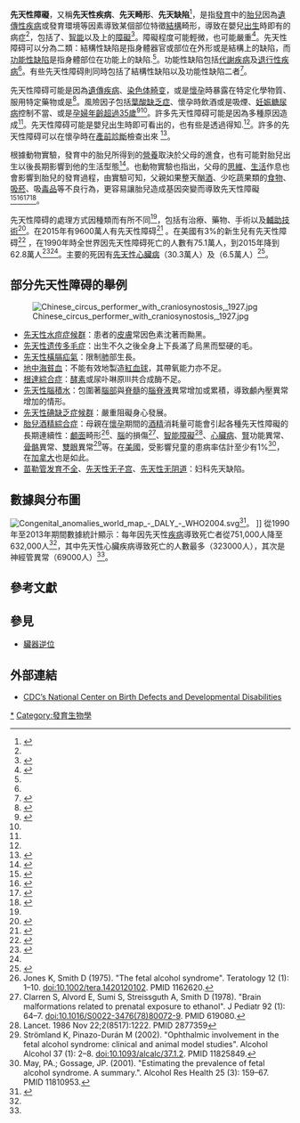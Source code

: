 {{Infobox medical condition (new)
| name            = 先天性障碍
| synonyms        = 先天性疾病、畸形<ref>{{cite book|author1=Ruth A. Hannon|title=Porth pathophysiology : concepts of altered health states|date=2010|publisher=Wolters Kluwer Health/Lippincott Williams & Wilkins|location=Philadelphia, PA|isbn=978-1-60547-781-7|page=128|edition=1st Canadian|url=https://books.google.com/books?id=2-MFXOEG0lcC&pg=PA128|access-date=2018-05-07|archive-date=2017-08-20|archive-url=https://web.archive.org/web/20170820111141/https://books.google.com/books?id=2-MFXOEG0lcC&pg=PA128|dead-url=no}}</ref>
| image           = A boy with Down syndrome using cordless drill to assemble a book case.jpg <!--- Do not change this picture without discussing it in the Down syndrome discussion page. Because of continued vandalism, pictures will be immediately reverted. --->
| caption         = 一位患有[[唐氏症|唐氏症]]的小孩，該症是最常見的先天性障碍之一<ref name=CDC2015Epi/>
| field           = [[遺傳學|遺傳學]], [[兒醫學|兒醫學]]
| symptoms        = [[身體障礙|身體障礙]], [[智能障礙|智能障礙]], [[發展遲緩|發展遲緩]]<ref name=NIH2017Def/>
| complications   = 
| onset           = 出生時<ref name=NIH2017Def/>
| duration        = 
| types           = 結構性、功能性<ref name=NIH2017What/>
| causes          = [[基因|基因]]突變、暴露在特定的化學物中、孕期中受感染<ref name=NIH2017Ca/>
| risks           = [[葉酸缺乏症|葉酸缺乏症]]、懷孕時飲酒或是吸煙、[[妊娠糖尿病|妊娠糖尿病]]控制不當、[[高齡產婦|孕婦年齡超過35歲]]<ref name=NIH2017Risk/>
| diagnosis       = 
| differential    = 
| prevention      = 
| treatment       = 治療、藥物、手術、[[輔助技術|輔助技術]]]<ref name=NIH2017Tx/>
| medication      = 
| prognosis       = 
| frequency       = 3%的新生兒（美國）<ref name=CDC2015Epi/>
| deaths          = 628,000人（2015年，美國）<ref name=GBD2015De/>
}}
'''先天性障礙'''，又稱'''先天性疾病'''、'''先天畸形'''、'''先天缺陷'''<ref>{{cite book|author1=Ruth A. Hannon|title=Porth pathophysiology : concepts of altered health states|date=2010|publisher=Wolters Kluwer Health/Lippincott Williams & Wilkins|location=Philadelphia, PA|isbn=9781605477817|page=128|edition=1st Canadian ed.|url=https://books.google.ca/books?id=2-MFXOEG0lcC&pg=PA128|access-date=2015-07-04|archive-date=2015-07-03|archive-url=https://web.archive.org/web/20150703002353/https://books.google.ca/books?id=2-MFXOEG0lcC&pg=PA128|dead-url=no}}</ref>，是指[[發育|發育]]中的[[胎兒|胎兒]]因為[[遺傳性疾病|遺傳性疾病]]或發育環境等因素導致某個部位特徵[[细胞结构|結構]]畸形，導致在嬰兒[[出生|出生]]時即有的病症<ref name=NIH2017Def/>，包括了{{le|身體障礙|Physical disability|身體}}、[[智能障礙|智能]]以及{{le|發展遲緩|Developmental disability|發展}}上的[[身心障礙|障礙]]<ref name=NIH2017Def>{{cite web|title=Birth Defects: Condition Information|url=https://www.nichd.nih.gov/health/topics/birthdefects/conditioninfo/Pages/default.aspx|website=www.nichd.nih.gov|accessdate=8 December 2017|archive-date=2017-12-22|archive-url=https://web.archive.org/web/20171222005255/https://www.nichd.nih.gov/health/topics/birthdefects/conditioninfo/Pages/default.aspx|dead-url=no}}</ref>。障礙程度可能輕微，也可能嚴重<ref name=CDC2017Fact>{{cite web|title=Facts Birth Defects|url=https://www.cdc.gov/ncbddd/birthdefects/facts.html|website=Centers for Disease Control and Prevention|accessdate=8 December 2017|language=en-us|date=7 September 2017|archive-date=2018-06-15|archive-url=https://web.archive.org/web/20180615073401/https://www.cdc.gov/ncbddd/birthdefects/facts.html|dead-url=no}}</ref>。先天性障碍可以分為二類：結構性缺陷是指身體器官或部位在外形或是結構上的缺陷，而[[功能性缺陷|功能性缺陷]]是指身體部位在功能上的缺陷.<ref name=NIH2017What/>。功能性缺陷包括[[代謝疾病|代謝疾病]]及[[退行性疾病|退行性疾病]]<ref name=NIH2017What/>。有些先天性障碍則同時包括了結構性缺陷以及功能性缺陷二者<ref name=NIH2017What>{{cite web|title=What are the types of birth defects?|url=https://www.nichd.nih.gov/health/topics/birthdefects/conditioninfo/pages/types.aspx|website=www.nichd.nih.gov|accessdate=8 December 2017|archive-date=2017-12-22|archive-url=https://web.archive.org/web/20171222005918/https://www.nichd.nih.gov/health/topics/birthdefects/conditioninfo/pages/types.aspx|dead-url=no}}</ref>。

先天性障碍可能是因為[[遺傳疾病|遺傳疾病]]、[[染色体畸变|染色体畸变]]，或是[[懷孕|懷孕]]時暴露在特定化學物質、服用特定藥物或是{{le|母嬰垂直傳染|Vertically transmitted infection|懷孕時感染}}<ref name=NIH2017Ca>{{cite web|title=What causes birth defects?|url=https://www.nichd.nih.gov/health/topics/birthdefects/conditioninfo/pages/causes.aspx|website=www.nichd.nih.gov|accessdate=8 December 2017|archive-date=2017-12-17|archive-url=https://web.archive.org/web/20171217014359/https://www.nichd.nih.gov/health/topics/birthdefects/conditioninfo/Pages/causes.aspx|dead-url=no}}</ref>。風險因子包括[[葉酸缺乏症|葉酸缺乏症]]、懷孕時飲酒或是吸煙、[[妊娠糖尿病|妊娠糖尿病]]控制不當、或是[[高齡產婦|孕婦年齡超過35歲]]<ref name=NIH2017Risk>{{cite web|title=How many people are affected by/at risk for birth defects?|url=https://www.nichd.nih.gov/health/topics/birthdefects/conditioninfo/pages/risk.aspx|website=www.nichd.nih.gov|accessdate=8 December 2017|archive-date=2017-12-17|archive-url=https://web.archive.org/web/20171217014346/https://www.nichd.nih.gov/health/topics/birthdefects/conditioninfo/Pages/risk.aspx|dead-url=no}}</ref><ref name=CDC2017Fact/>。許多先天性障碍可能是因為多種原因造成<ref name=CDC2017Fact/>。先天性障碍可能是嬰兒出生時即可看出的，也有些是透過{{le|新生兒篩檢|Newborn screening}}得知.<ref name=NIH2017Diag/>。許多的先天性障碍可以在懷孕時在[[產前診斷|產前診斷]]檢查出來
<ref name=NIH2017Diag>{{cite web|title=How do health care providers diagnose birth defects?|url=https://www.nichd.nih.gov/health/topics/birthdefects/conditioninfo/pages/diagnosed.aspx|website=www.nichd.nih.gov|accessdate=8 December 2017|archive-date=2017-12-22|archive-url=https://web.archive.org/web/20171222005911/https://www.nichd.nih.gov/health/topics/birthdefects/conditioninfo/pages/diagnosed.aspx|dead-url=no}}</ref>。

根據動物實驗，發育中的胎兒所得到的[[營養|營養]]取決於父母的進食，也有可能對胎兒出生以後長期影響到他的生活型態<ref name="ConsultantLive.com">{{cite web |url=http://www.consultantlive.com/display/article/10162/1532211 |title=Pre-Prenatal Care: A Primary Care Primer on the Future |author=Gregory W. Rutecki |year=2010 |publisher=ConsultantLive.com |accessdate=25 September 2010 |archive-date=2012-11-09 |archive-url=https://web.archive.org/web/20121109041439/http://www.consultantlive.com/display/article/10162/1532211 |dead-url=no }}</ref>。也動物實驗也指出，父母的[[思維|思維]]、[[生活|生活]]作息也會影響到胎兒的發育過程，由實驗可知，父親如果整天酗[[酒|酒]]、少吃蔬果類的[[食物|食物]]、[[吸菸|吸菸]]、吸[[毒品|毒品]]等不良行為，更容易讓胎兒造成基因突變而導致先天性障礙<ref name= "Abel">{{cite journal|last1=Abel|first1=E. L.|title=Paternal contribution to fetal alcohol syndrome|journal=Addiction Biology|date=2004|volume=9|issue=2|pages=127–133|doi=10.1080/13556210410001716980|pmid=15223537}}</ref><ref name= "DeSantis">{{cite journal|last1=De Santis|first1=Marco|last2=Cesari|first2=Elena|last3=Cavaliere|first3=Annafranca|last4=Ligato|first4=Maria Serena|last5=Nobili|first5=Elena|last6=Visconti|first6=Daniela|last7=Caruso|first7=Alessandro|title=Paternal exposure and counselling: Experience of a Teratology Information Service|journal=Reproductive Toxicology|date=September 2008|volume=26|issue=1|pages=42–46|doi=10.1016/j.reprotox.2008.06.003|pmid=18598753}}</ref><ref name= "Sartorius">{{cite journal|last1=Sartorius|first1=G. A.|last2=Nieschlag|first2=E.|title=Paternal age and reproduction|journal=Human Reproduction Update|date=20 August 2009|volume=16|issue=1|pages=65–79|doi=10.1093/humupd/dmp027|pmid=19696093}}</ref><ref name= "anderson">{{cite journal|last1=Anderson|first1=Diana|last2=Schmid|first2=ThomasE|last3=Baumgartner|first3=Adolf|title=Male-mediated developmental toxicity|journal=Asian Journal of Andrology|date=2014|volume=16|issue=1|pages=81|doi=10.4103/1008-682X.122342|pmid=24369136}}</ref>。

先天性障碍的處理方式因種類而有所不同<ref name=NIH2017Tx/>，包括有治療、藥物、手術以及[[輔助技術|輔助技術]]<ref name=NIH2017Tx>{{cite web|title=What are the treatments for birth defects?|url=https://www.nichd.nih.gov/health/topics/birthdefects/conditioninfo/pages/treatment.aspx|website=www.nichd.nih.gov|accessdate=8 December 2017|archive-date=2017-12-20|archive-url=https://web.archive.org/web/20171220090604/https://www.nichd.nih.gov/health/topics/birthdefects/conditioninfo/Pages/treatment.aspx|dead-url=no}}</ref>。在2015年有9600萬人有先天性障碍<ref name=GBD2015Pre>{{cite journal|last1=GBD 2015 Disease and Injury Incidence and Prevalence|first1=Collaborators.|title=Global, regional, and national incidence, prevalence, and years lived with disability for 310 diseases and injuries, 1990-2015: a systematic analysis for the Global Burden of Disease Study 2015.|journal=Lancet|date=8 October 2016|volume=388|issue=10053|pages=1545–1602|pmid=27733282|doi=10.1016/S0140-6736(16)31678-6|pmc=5055577}}</ref> 。在美國有3%的新生兒有先天性障碍<ref name=CDC2015Epi>{{cite web|title=Birth Defects|url=https://www.cdc.gov/ncbddd/birthdefects/data.html|accessdate=17 Jan 2016|date=Dec 15, 2015|archive-date=2018-06-18|archive-url=https://web.archive.org/web/20180618042145/https://www.cdc.gov/ncbddd/birthdefects/data.html|dead-url=no}}</ref> ，在1990年時全世界因先天性障碍死亡的人數有75.1萬人，到2015年降到62.8萬人<ref name=GBD204>{{cite journal|last1=GBD 2013 Mortality and Causes of Death|first1=Collaborators|title=Global, regional, and national age-sex specific all-cause and cause-specific mortality for 240 causes of death, 1990–2013: a systematic analysis for the Global Burden of Disease Study 2013.|journal=Lancet|date=17 December 2014|pmid=25530442|doi=10.1016/S0140-6736(14)61682-2|volume=385|issue=9963|pages=117–71|pmc=4340604}}</ref><ref name=GBD2015De/>。主要的死因有[[先天性心臟病|先天性心臟病]]（30.3萬人）及{{le|神经管缺陷|Neural tube defect}}（6.5萬人）<ref name=GBD2015De>{{cite journal|last1=GBD 2015 Mortality and Causes of Death|first1=Collaborators.|title=Global, regional, and national life expectancy, all-cause mortality, and cause-specific mortality for 249 causes of death, 1980-2015: a systematic analysis for the Global Burden of Disease Study 2015.|journal=Lancet|date=8 October 2016|volume=388|issue=10053|pages=1459–1544|pmid=27733281|doi=10.1016/s0140-6736(16)31012-1|pmc=5388903}}</ref>。

==部分先天性障碍的舉例==
[[File:Chinese_circus_performer_with_craniosynostosis,_1927.jpg|thumb]]
*[[先天性水痘症候群|先天性水痘症候群]]：患者的[[皮膚|皮膚]]常因色素沈著而黝黑。
*[[先天性遗传多毛症|先天性遗传多毛症]]：出生不久之後全身上下長滿了烏黑而堅硬的毛。
*[[先天性橫膈疝氣|先天性橫膈疝氣]]：限制[[肺|肺]]部生長。
*[[地中海貧血|地中海貧血]]：不能有效地製造[[紅血球|紅血球]]，其帶氧能力亦不足。
*[[根達綜合症|根達綜合症]]：[[酵素|酵素]]或尿卟啉原Ⅲ共合成酶不足。
*[[腦水腫|先天性腦積水]]：包圍著[[腦部|腦部]]與[[脊髓|脊髓]]的[[腦脊液|腦脊液]]異常增加或累積，導致顱內壓異常增加的情形。
*[[先天性碘缺乏症候群|先天性碘缺乏症候群]]：嚴重阻礙身心發展。
*[[胎兒酒精綜合症|胎兒酒精綜合症]]：母親在[[懷孕|懷孕]]期間的[[酒精|酒精]]消耗量可能會引起各種先天性障礙的長期連續性：[[頭顱|顱面]]畸形<ref>Jones K, Smith D (1975). "The fetal alcohol syndrome". Teratology 12 (1): 1–10. doi:10.1002/tera.1420120102. PMID 1162620.</ref>、[[腦|腦]]的損傷<ref>Clarren S, Alvord E, Sumi S, Streissguth A, Smith D (1978). "Brain malformations related to prenatal exposure to ethanol". J Pediatr 92 (1): 64–7. doi:10.1016/S0022-3476(78)80072-9. PMID 619080.</ref>、[[智能障礙|智能障礙]]<ref>Lancet. 1986 Nov 22;2(8517):1222. PMID 2877359</ref>、[[心臟病|心臟病]]、[[腎|腎]]功能異常、[[骨骼|骨骼]]異常、[[雙眼|雙眼]]異常<ref>Strömland K, Pinazo-Durán M (2002). "Ophthalmic involvement in the fetal alcohol syndrome: clinical and animal model studies". Alcohol Alcohol 37 (1): 2–8. doi:10.1093/alcalc/37.1.2. PMID 11825849.</ref>等。在[[美國|美國]]，受影響兒童的患病率估計至少有1%<ref>May, PA.; Gossage, JP. (2001). "Estimating the prevalence of fetal alcohol syndrome. A summary.". Alcohol Res Health 25 (3): 159–67. PMID 11810953.</ref>，在[[加拿大|加拿大]]也是如此。
*[[苗勒管发育不全|苗勒管发育不全]]、[[先天性无子宫|先天性无子宫]]、[[先天性无阴道|先天性无阴道]]：妇科先天缺陷。


==數據與分布圖==
[[File:Congenital_anomalies_world_map_-_DALY_-_WHO2004.svg|thumb]]<ref>{{cite web |url=http://www.who.int/healthinfo/global_burden_disease/estimates_country/en/index.html |title=WHO Disease and injury country estimates |year=2009 |work=World Health Organization |accessdate=Nov 11, 2009 |archive-date=2014-02-11 |archive-url=https://web.archive.org/web/20140211213459/http://www.who.int/healthinfo/global_burden_disease/estimates_country/en/index.html |dead-url=no }}</ref>。{{refbegin|2}}
{{legend|#b3b3b3|無資料}}
{{legend|#ffff65|少於160}}
{{legend|#fff200|160-240}}
{{legend|#ffdc00|240-320}}
{{legend|#ffc600|320-400}}
{{legend|#ffb000|400-480}}
{{legend|#ff9a00|480-560}}
{{legend|#ff8400|560-640}}
{{legend|#ff6e00|640-720}}
{{legend|#ff5800|720-800}}
{{legend|#ff4200|800-900}}
{{legend|#ff2c00|900-950}}
{{legend|#cb0000|多於950}}
{{refend}}]]
從1990年至2013年期間數據統計顯示：每年因先天性[[疾病|疾病]]導致死亡者從751,000人降至632,000人<ref name="GBD204"/>，其中先天性心臟疾病導致死亡的人數最多（323000人），其次是神經管異常（69000人）<ref name="GBD204"/>。
==參考文獻==
{{reflist|2}}

==參見==
*[[臟器逆位|臟器逆位]]

==外部連結==
{{Medical resources
|  DiseasesDB     =28811
|  ICD10          =
|  ICD9           =
|  ICDO           =
|  OMIM           =
|  MedlinePlus    =
|  eMedicineSubj  =
|  eMedicineTopic =
|  MeshID         = D009358
}}
* [https://web.archive.org/web/20101020145505/http://www.cdc.gov/ncbddd/bd/facts.htm CDC’s National Center on Birth Defects and Developmental Disabilities]

{{Chromosomal abnormalities |state=collapsed}}

[[Category:先天性疾病|*]]
[[Category:發育生物學|Category:發育生物學]]